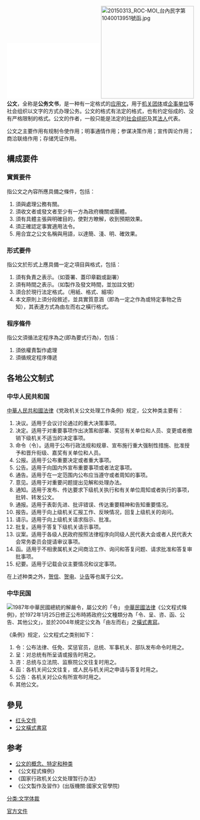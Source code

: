 [[File:舒城县国民经济和社会发展第十四个五年规划和2035年远景目标纲要.pdf|250px]]
[[File:20150313_ROC-MOI_台內民字第1040013951號函.jpg|250px]]
'''公文'''，全称是'''公务文书'''，是一种有一定格式的[[应用文|应用文]]，用于[[机关|机关]][[团体|团体]]或[[企业|企]][[事业单位|事]][[单位|单位]]等社会组织以文字的方式办理公务。公文的格式有法定的格式，也有约定俗成的、没有严格限制的格式。公文的作者，一般只能是法定的[[社会组织|社会组织]]及其[[法人|法人]]代表。

公文之主要作用有规制令使作用；明事通情作用；参谋决策作用；宣传舆论作用；商洽联络作用；存储凭证作用。

==構成要件==
===實質要件===
指公文之內容所應具備之條件，包括：
#須與處理公務有關。
#須收文者或發文者至少有一方為政府機關或團體。
#須有具體主張與明確目的，使對方瞭解，收到預期效果。
#須正確認定事實適用法令。
#用合宜之公文名稱與用語，以達簡、淺、明、確效果。

===形式要件===
指公文於形式上應具備一定之項目與格式，包括：
#須有負責之表示。（如簽署、蓋印章戳或副署）
#須有時間之表示。（如製作及發文時間，並加註文號）
#須合於現行法定格式。（用紙、格式、細項）
#本文原則上須分段敘述，並具實質意涵（即為一定之作為或特定事物之告知），其表達方式為由左而右之橫行格式。

===程序條件===
指公文須循法定程序為之(即為要式行為)，包括：
#須依權責製作處理
#須循規定程序傳遞

== 各地公文制式 ==
=== 中华人民共和国 ===
{{main|红头文件}}
{{Wikisource|党政机关公文处理工作条例}}
[[中華人民共和國法律|中華人民共和國法律]]《党政机关公文处理工作条例》规定，公文种类主要有：
# 决议。适用于会议讨论通过的重大决策事项。
# 决定。适用于对重要事项作出决策和部署、奖惩有关单位和人员、变更或者撤销下级机关不适当的决定事项。
# 命令（令）。适用于公布行政法规和规章、宣布施行重大强制性措施、批准授予和晋升衔级、嘉奖有关单位和人员。
# 公报。适用于公布重要决定或者重大事项。
# 公告。适用于向国内外宣布重要事项或者法定事项。
# 通告。适用于在一定范围内公布应当遵守或者周知的事项。
# 意见。适用于对重要问题提出见解和处理办法。
# 通知。适用于发布、传达要求下级机关执行和有关单位周知或者执行的事项，批转、转发公文。
# 通报。适用于表彰先进、批评错误、传达重要精神和告知重要情况。
# 报告。适用于向上级机关汇报工作、反映情况，回复上级机关的询问。
# 请示。适用于向上级机关请求指示、批准。
# 批复。适用于答复下级机关请示事项。
# 议案。适用于各级人民政府按照法律程序向同级人民代表大会或者人民代表大会常务委员会提请审议事项。
# 函。适用于不相隶属机关之间商洽工作、询问和答复问题、请求批准和答复审批事项。
# 纪要。适用于记载会议主要情况和议定事项。

在上述种类之外，[[贺信|贺信]]、[[贺电|贺电]]、[[讣告|讣告]]等也属于公文。

=== 中华民国 ===
{{Wikisource|公文程式條例}}
[[File:台湾解严令.jpg|1987年中華民國總統的解嚴令，屬公文的「令」]]
[[中華民國法律|中華民國法律]]《公文程式條例》，於1972年1月25日修正公布時將政府公文種類分為「令、呈、咨、函、公告、其他公文」，並於2004年規定公文為「由左而右」之[[公文橫式書寫|橫式書寫]]。

《条例》规定，公文程式之类别如下：
# 令：公布法律、任免、奖惩官员，总统、军事机关、部队发布命令时用之。
# 呈：对总统有所呈请或报告时用之。
# 咨：总统与立法院、监察院公文往复时用之。
# 函：各机关间公文往复，或人民与机关间之申请与答复时用之。
# 公告：各机关对公众有所宣布时用之。
# 其他公文。

== 參見 ==
* [[红头文件|红头文件]]
*[[公文橫式書寫|公文橫式書寫]]

==参考==
*[http://www.chinaacc.com/new/403_407_/2009_9_8_su21541617198990027056.shtml 公文的概念、特定和种类] {{Wayback|url=http://www.chinaacc.com/new/403_407_/2009_9_8_su21541617198990027056.shtml |date=20201202043804 }}
*《公文程式條例》
*《国家行政机关公文处理暂行办法》
*《公文製作及習作》(出版機關:國家文官學院)

[[分类:文学体裁|分类:文学体裁]]
[[Category:官方文件|]]